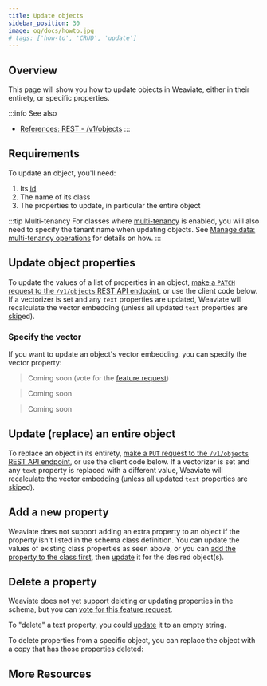 ```yaml
---
title: Update objects
sidebar_position: 30
image: og/docs/howto.jpg
# tags: ['how-to', 'CRUD', 'update']
---
```



<Badges/>


## Overview

This page will show you how to update objects in Weaviate, either in their entirety, or specific properties.

:::info See also
- [References: REST - /v1/objects](../api/rest/objects.md#update-a-data-object)
:::


## Requirements

To update an object, you'll need:
1. Its [id](../api/graphql/additional-properties.md#id)
2. The name of its class
3. The properties to update, in particular the entire object

:::tip Multi-tenancy
For classes where [multi-tenancy](../concepts/data.md#multi-tenancy) is enabled, you will also need to specify the tenant name when updating objects. See [Manage data: multi-tenancy operations](./multi-tenancy.md) for details on how.
:::


## Update object properties

To update the values of a list of properties in an object, [make a `PATCH` request to the `/v1/objects` REST API endpoint](../api/rest/objects.md#update-a-data-object), or use the client code below. If a vectorizer is set and any `text` properties are updated, Weaviate will recalculate the vector embedding (unless all updated `text` properties are [skip](../configuration/schema-configuration.md#property-level-module-settings)ed).

<Tabs groupId="languages">
  <TabItem value="py" label="Python">
    <FilteredTextBlock
      text={PythonCode}
      startMarker="# UpdateProps START"
      endMarker="# UpdateProps END"
      language="py"
    />
  </TabItem>

  <TabItem value="js" label="JavaScript/TypeScript">
    <FilteredTextBlock
      text={TSCode}
      startMarker="// UpdateProps START"
      endMarker="// UpdateProps END"
      language="ts"
    />
  </TabItem>

  <TabItem value="java" label="Java">
    <FilteredTextBlock
      text={JavaCode}
      startMarker="// UpdateProps START"
      endMarker="// UpdateProps END"
      language="java"
    />
  </TabItem>

  <TabItem value="go" label="Go">
    <FilteredTextBlock
      text={GoCode}
      startMarker="// UpdateProps START"
      endMarker="// UpdateProps END"
      language="go"
    />
  </TabItem>
</Tabs>

### Specify the vector

If you want to update an object's vector embedding, you can specify the vector property:

<Tabs groupId="languages">
  <TabItem value="py" label="Python">
    <FilteredTextBlock
      text={PythonCode}
      startMarker="# UpdateVector START"
      endMarker="# UpdateVector END"
      language="py"
    />
  </TabItem>

  <TabItem value="js" label="JavaScript/TypeScript">

  >  Coming soon (vote for the [feature request](https://github.com/weaviate/typescript-client/issues/64))

  </TabItem>

  <TabItem value="java" label="Java">

  >  Coming soon

  </TabItem>

  <TabItem value="go" label="Go">

  >  Coming soon

  </TabItem>
</Tabs>


## Update (replace) an entire object

To replace an object in its entirety, [make a `PUT` request to the `/v1/objects` REST API endpoint](../api/rest/objects.md#update-a-data-object), or use the client code below. If a vectorizer is set and any `text` property is replaced with a different value, Weaviate will recalculate the vector embedding (unless all updated `text` properties are [skip](../configuration/schema-configuration.md#property-level-module-settings)ed).

<Tabs groupId="languages">
  <TabItem value="py" label="Python">
    <FilteredTextBlock
      text={PythonCode}
      startMarker="# Replace START"
      endMarker="# Replace END"
      language="py"
    />
  </TabItem>

  <TabItem value="js" label="JavaScript/TypeScript">
    <FilteredTextBlock
      text={TSCode}
      startMarker="// Replace START"
      endMarker="// Replace END"
      language="ts"
    />
  </TabItem>

  <TabItem value="java" label="Java">
    <FilteredTextBlock
      text={JavaCode}
      startMarker="// Replace START"
      endMarker="// Replace END"
      language="java"
    />
  </TabItem>

  <TabItem value="go" label="Go">
    <FilteredTextBlock
      text={GoCode}
      startMarker="// Replace START"
      endMarker="// Replace END"
      language="go"
    />
  </TabItem>
</Tabs>


## Add a new property

Weaviate does not support adding an extra property to an object if the property isn't listed in the schema class definition. You can update the values of existing class properties as seen above, or you can [add the property to the class first](../configuration/schema-configuration.md/#add-a-property), then [update](#update-object-properties) it for the desired object(s).


## Delete a property

Weaviate does not yet support deleting or updating properties in the schema, but you can [vote for this feature request](https://github.com/weaviate/weaviate/issues/2848).

To "delete" a text property, you could [update](#update-object-properties) it to an empty string.

To delete properties from a specific object, you can replace the object with a copy that has those properties deleted:

<Tabs groupId="languages">
  <TabItem value="py" label="Python">
    <FilteredTextBlock
      text={PythonCode}
      startMarker="# DelProps START"
      endMarker="# DelProps END"
      language="py"
    />
  </TabItem>

  <TabItem value="js" label="JavaScript/TypeScript">
    <FilteredTextBlock
      text={TSCode}
      startMarker="// DelProps START"
      endMarker="// DelProps END"
      language="ts"
    />
  </TabItem>

  <TabItem value="java" label="Java">
    <FilteredTextBlock
      text={JavaCode}
      startMarker="// DelProps START"
      endMarker="// DelProps END"
      language="java"
    />
  </TabItem>

  <TabItem value="go" label="Go">
    <FilteredTextBlock
      text={GoCode}
      startMarker="// DelProps START"
      endMarker="// DelProps END"
      language="go"
    />
  </TabItem>
</Tabs>


## More Resources


<DocsMoreResources />
